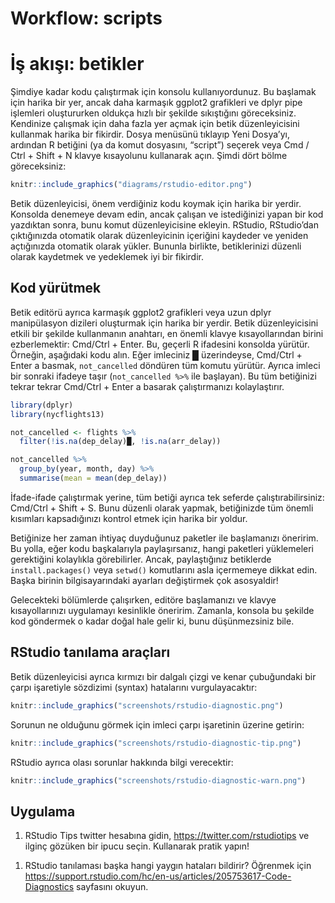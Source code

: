# Workflow: scripts

# İş akışı: betikler

<!-- So far you've been using the console to run code. That's a great place to start, but you'll find it gets cramped pretty quickly as you create more complex ggplot2 graphics and dplyr pipes. To give yourself more room to work, it's a great idea to use the script editor. Open it up either by clicking the File menu, and selecting New File, then R script, or using the keyboard shortcut Cmd/Ctrl + Shift + N. Now you'll see four panes: -->

Şimdiye kadar kodu çalıştırmak için konsolu kullanıyordunuz. Bu başlamak için harika bir yer, ancak daha karmaşık ggplot2 grafikleri ve dplyr pipe işlemleri oluştururken oldukça hızlı bir şekilde sıkıştığını göreceksiniz. Kendinize çalışmak için daha fazla yer açmak için betik düzenleyicisini kullanmak harika bir fikirdir. Dosya menüsünü tıklayıp Yeni Dosya'yı, ardından R betiğini (ya da komut dosyasını, "script") seçerek veya Cmd / Ctrl + Shift + N klavye kısayolunu kullanarak açın. Şimdi dört bölme göreceksiniz:

```r
knitr::include_graphics("diagrams/rstudio-editor.png")
```

<!-- The script editor is a great place to put code you care about. Keep experimenting in the console, but once you have written code that works and does what you want, put it in the script editor. RStudio will automatically save the contents of the editor when you quit RStudio, and will automatically load it when you re-open. Nevertheless, it's a good idea to save your scripts regularly and to back them up. -->

Betik düzenleyicisi, önem verdiğiniz kodu koymak için harika bir yerdir. Konsolda denemeye devam edin, ancak çalışan ve istediğinizi yapan bir kod yazdıktan sonra, bunu komut düzenleyicisine ekleyin. RStudio, RStudio'dan çıktığınızda otomatik olarak düzenleyicinin içeriğini kaydeder ve yeniden açtığınızda otomatik olarak yükler. Bununla birlikte, betiklerinizi düzenli olarak kaydetmek ve yedeklemek iyi bir fikirdir.

<!-- ## Running code -->

## Kod yürütmek

<!-- The script editor is also a great place to build up complex ggplot2 plots or long sequences of dplyr manipulations. The key to using the script editor effectively is to memorise one of the most important keyboard shortcuts: Cmd/Ctrl + Enter. This executes the current R expression in the console. For example, take the code below. If your cursor is at █, pressing Cmd/Ctrl + Enter will run the complete command that generates `not_cancelled`. It will also move the cursor to the next statement (beginning with `not_cancelled %>%`). That makes it easy to run your complete script by repeatedly pressing Cmd/Ctrl + Enter. -->

Betik editörü ayrıca karmaşık ggplot2 grafikleri veya uzun dplyr manipülasyon dizileri oluşturmak için harika bir yerdir. Betik düzenleyicisini etkili bir şekilde kullanmanın anahtarı, en önemli klavye kısayollarından birini ezberlemektir: Cmd/Ctrl + Enter. Bu, geçerli R ifadesini konsolda yürütür. Örneğin, aşağıdaki kodu alın. Eğer imleciniz █ üzerindeyse, Cmd/Ctrl + Enter a basmak, `not_cancelled` döndüren tüm komutu yürütür. Ayrıca imleci bir sonraki ifadeye taşır (`not_cancelled %>%` ile başlayan). Bu tüm betiğinizi tekrar tekrar Cmd/Ctrl + Enter a basarak çalıştırmanızı kolaylaştırır.

```r
library(dplyr)
library(nycflights13)

not_cancelled <- flights %>% 
  filter(!is.na(dep_delay)█, !is.na(arr_delay))

not_cancelled %>% 
  group_by(year, month, day) %>% 
  summarise(mean = mean(dep_delay))
```

<!-- Instead of running expression-by-expression, you can also execute the complete script in one step: Cmd/Ctrl + Shift + S. Doing this regularly is a great way to check that you've captured all the important parts of your code in the script.  -->

İfade-ifade çalıştırmak yerine, tüm betiği ayrıca tek seferde çalıştırabilirsiniz: Cmd/Ctrl + Shift + S. Bunu düzenli olarak yapmak, betiğinizde tüm önemli kısımları kapsadığınızı kontrol etmek için harika bir yoldur. 

<!-- I recommend that you always start your script with the packages that you need. That way, if you share your code with others, they can easily see what packages they need to install. Note, however, that you should never include `install.packages()` or `setwd()` in a script that you share. It's very antisocial to change settings on someone else's computer! -->

Betiğinize her zaman ihtiyaç duyduğunuz paketler ile başlamanızı öneririm. Bu yolla, eğer kodu başkalarıyla paylaşırsanız, hangi paketleri yüklemeleri gerektiğini kolaylıkla görebilirler. Ancak, paylaştığınız betiklerde `install.packages()` veya `setwd()` komutlarını asla içermemeye dikkat edin. Başka birinin bilgisayarındaki ayarları değiştirmek çok asosyaldir!

<!-- When working through future chapters, I highly recommend starting in the editor and practicing your keyboard shortcuts. Over time, sending code to the console in this way will become so natural that you won't even think about it. -->

Gelecekteki bölümlerde çalışırken, editöre başlamanızı ve klavye kısayollarınızı uygulamayı kesinlikle öneririm. Zamanla, konsola bu şekilde kod göndermek o kadar doğal hale gelir ki, bunu düşünmezsiniz bile.

<!-- ## RStudio diagnostics -->

## RStudio tanılama araçları

<!-- The script editor will also highlight syntax errors with a red squiggly line and a cross in the sidebar: -->

Betik düzenleyicisi ayrıca kırmızı bir dalgalı çizgi ve kenar çubuğundaki bir çarpı işaretiyle sözdizimi (syntax) hatalarını vurgulayacaktır:

```r
knitr::include_graphics("screenshots/rstudio-diagnostic.png")
```

<!-- Hover over the cross to see what the problem is: -->

Sorunun ne olduğunu görmek için imleci çarpı işaretinin üzerine getirin:

```r
knitr::include_graphics("screenshots/rstudio-diagnostic-tip.png")
```

<!-- RStudio will also let you know about potential problems: -->

RStudio ayrıca olası sorunlar hakkında bilgi verecektir:

```r
knitr::include_graphics("screenshots/rstudio-diagnostic-warn.png")
```

<!-- ## Practice -->

## Uygulama

<!-- 1.  Go to the RStudio Tips twitter account, <https://twitter.com/rstudiotips> -->
<!--     and find one tip that looks interesting. Practice using it! -->

1.  RStudio Tips twitter hesabına gidin, <https://twitter.com/rstudiotips> ve ilginç gözüken bir ipucu seçin. Kullanarak pratik yapın!

<!-- 1.  What other common mistakes will RStudio diagnostics report?  Read -->
<!--     <https://support.rstudio.com/hc/en-us/articles/205753617-Code-Diagnostics> to  -->
<!--     find out. -->
    
1.  RStudio tanılaması başka hangi yaygın hataları bildirir? Öğrenmek için <https://support.rstudio.com/hc/en-us/articles/205753617-Code-Diagnostics> sayfasını okuyun.
    
